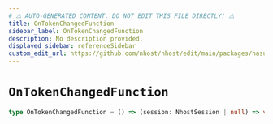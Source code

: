 ```yaml
---
# ⚠️ AUTO-GENERATED CONTENT. DO NOT EDIT THIS FILE DIRECTLY! ⚠️
title: OnTokenChangedFunction
sidebar_label: OnTokenChangedFunction
description: No description provided.
displayed_sidebar: referenceSidebar
custom_edit_url: https://github.com/nhost/nhost/edit/main/packages/hasura-auth-js/src/types/client.ts#L118
---
```


# `OnTokenChangedFunction`

```ts
type OnTokenChangedFunction = () => (session: NhostSession | null) => void
```
